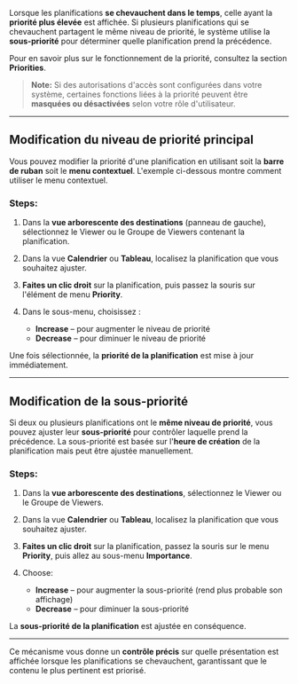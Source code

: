 Lorsque les planifications **se chevauchent dans le temps**, celle ayant la **priorité plus élevée** est affichée. Si plusieurs planifications qui se chevauchent partagent le même niveau de priorité, le système utilise la **sous-priorité** pour déterminer quelle planification prend la précédence.

Pour en savoir plus sur le fonctionnement de la priorité, consultez la section **Priorities**.

> **Note:** Si des autorisations d'accès sont configurées dans votre système, certaines fonctions liées à la priorité peuvent être **masquées ou désactivées** selon votre rôle d'utilisateur.

***

## Modification du niveau de priorité principal

Vous pouvez modifier la priorité d'une planification en utilisant soit la **barre de ruban** soit le **menu contextuel**. L'exemple ci-dessous montre comment utiliser le menu contextuel.

### Steps:

1. Dans la **vue arborescente des destinations** (panneau de gauche), sélectionnez le Viewer ou le Groupe de Viewers contenant la planification.

2. Dans la vue **Calendrier** ou **Tableau**, localisez la planification que vous souhaitez ajuster.

3. **Faites un clic droit** sur la planification, puis passez la souris sur l'élément de menu **Priority**.

4. Dans le sous-menu, choisissez :
   * **Increase** – pour augmenter le niveau de priorité
   * **Decrease** – pour diminuer le niveau de priorité

Une fois sélectionnée, la **priorité de la planification** est mise à jour immédiatement.

***

## Modification de la sous-priorité

Si deux ou plusieurs planifications ont le **même niveau de priorité**, vous pouvez ajuster leur **sous-priorité** pour contrôler laquelle prend la précédence. La sous-priorité est basée sur l'**heure de création** de la planification mais peut être ajustée manuellement.

### Steps:

1. Dans la **vue arborescente des destinations**, sélectionnez le Viewer ou le Groupe de Viewers.

2. Dans la vue **Calendrier** ou **Tableau**, localisez la planification que vous souhaitez ajuster.

3. **Faites un clic droit** sur la planification, passez la souris sur le menu **Priority**, puis allez au sous-menu **Importance**.

4. Choose:
   * **Increase** – pour augmenter la sous-priorité (rend plus probable son affichage)
   * **Decrease** – pour diminuer la sous-priorité

La **sous-priorité de la planification** est ajustée en conséquence.

***

Ce mécanisme vous donne un **contrôle précis** sur quelle présentation est affichée lorsque les planifications se chevauchent, garantissant que le contenu le plus pertinent est priorisé.
